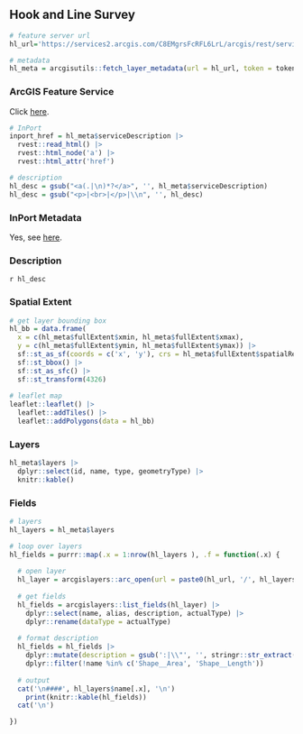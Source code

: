 ## Hook and Line Survey

```r
# feature server url
hl_url='https://services2.arcgis.com/C8EMgrsFcRFL6LrL/arcgis/rest/services/Hook_Line_Geographic_Extent/FeatureServer'

# metadata
hl_meta = arcgisutils::fetch_layer_metadata(url = hl_url, token = token)
```

### ArcGIS Feature Service

Click [here](`r hl_url`).

```r
# InPort
inport_href = hl_meta$serviceDescription |>
  rvest::read_html() |>
  rvest::html_node('a') |>
  rvest::html_attr('href')

# description
hl_desc = gsub("<a(.|\n)*?</a>", '', hl_meta$serviceDescription)
hl_desc = gsub("<p>|<br>|</p>|\\n", '', hl_desc)
```

### InPort Metadata

Yes, see [here](`r inport_href`).

### Description

`r hl_desc`

### Spatial Extent

```r
# get layer bounding box
hl_bb = data.frame(
  x = c(hl_meta$fullExtent$xmin, hl_meta$fullExtent$xmax), 
  y = c(hl_meta$fullExtent$ymin, hl_meta$fullExtent$ymax)) |>
  sf::st_as_sf(coords = c('x', 'y'), crs = hl_meta$fullExtent$spatialReference$latestWkid) |>
  sf::st_bbox() |>
  sf::st_as_sfc() |>
  sf::st_transform(4326)
  
# leaflet map
leaflet::leaflet() |>
  leaflet::addTiles() |>
  leaflet::addPolygons(data = hl_bb)
```

### Layers

```r
hl_meta$layers |>
  dplyr::select(id, name, type, geometryType) |>
  knitr::kable()
```

### Fields

```r
# layers 
hl_layers = hl_meta$layers

# loop over layers
hl_fields = purrr::map(.x = 1:nrow(hl_layers ), .f = function(.x) {
  
  # open layer
  hl_layer = arcgislayers::arc_open(url = paste0(hl_url, '/', hl_layers$id[.x]), token = token)
  
  # get fields
  hl_fields = arcgislayers::list_fields(hl_layer) |>
    dplyr::select(name, alias, description, actualType) |>
    dplyr::rename(dataType = actualType)
  
  # format description
  hl_fields = hl_fields |>
    dplyr::mutate(description = gsub(':|\\"', '', stringr::str_extract(description, ':\\s*([^,]+)'))) |>
    dplyr::filter(!name %in% c('Shape__Area', 'Shape__Length'))
  
  # output
  cat('\n####', hl_layers$name[.x], '\n')
    print(knitr::kable(hl_fields))
  cat('\n')

})

```
